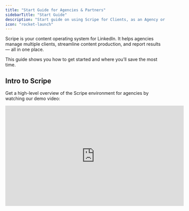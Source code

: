 ```yaml
---
title: "Start Guide for Agencies & Partners"
sidebarTitle: "Start Guide"
description: "Start guide on using Scripe for Clients, as an Agency or Partner."
icon: "rocket-launch"
---
```


Scripe is your content operating system for LinkedIn. It helps agencies manage multiple clients, streamline content production, and report results — all in one place.

This guide shows you how to get started and where you’ll save the most time.

## Intro to Scripe

Get a high-level overview of the Scripe environment for agencies by watching our demo video:

<iframe width="560" height="315" src="https://www.youtube.com/embed/7-IjFbAjd78?si=1vL2I0VemS3fxBqB" title="YouTube video player" frameborder="0" allow="accelerometer; autoplay; clipboard-write; encrypted-media; gyroscope; picture-in-picture; web-share" referrerpolicy="strict-origin-when-cross-origin" allowfullscreen />

## TL;DR: Why Agencies Use Scripe

- Manage unlimited clients & brands with **one login**.
- Run entire **employee advocacy programs** in one workspace.
- Save ~80% of content production time with **AI drafts & repurposing**.
- Automate client reporting with **analytics dashboards**.
- Deliver more content, faster — without scaling headcount.

## Benefits of Running Your Agency in Scripe

### 1. Manage Multiple Clients with Workspaces

- **One login for all clients** → no need to log in/out.
- **Switch easily** between client organizations with the workspace switcher.
- Each **organization = one workspace** (e.g. Company A, Company B).
- Invite unlimited team members — **no per-seat fees**.
- Decide who pays for the workspace: you or the client.

👉 **Helpful Articles:**

1. [Understanding Team & Agency Pricing in Scripe](/agencies/pricing)
2. [Setting Up Scripe for Your Clients](/agencies/setup-for-client)
3. [Working in a Client’s Workspace in Scripe](/agencies/client-setup)

### 2. Organize Personal Brands

- Inside each company workspace, you can add multiple **personal brands** (e.g. CEO, CMO, sales leaders).
- This lets you:
  - Manage all their content from one place.
  - Run **employee advocacy programs** across multiple people.
  - See **company-wide analytics** across every profile.

<Tip>
  **Pro tip:** Use insights across roles → if a CEO’s post performs well, reuse the idea for the CMO.
</Tip>

### 3. Shared Company Calendar & Analytics

- Each organization has its own:
  - **📅 Editorial Calendar** – a clear overview of what’s scheduled, who’s posting, and when, so your whole team stays aligned.
  - **📊 Analytics Dashboard** – detailed insights into posting frequency, impressions, engagement, and performance across all personal brands in one place.

<Tip>
  Present clean reports → position your agency as **data-driven and ROI-focused**.
</Tip>

### 4. Connect LinkedIn & Analytics

- Each client connects via the **Scripe Chrome Extension** (no login needed if they prefer not to).
- The Chrome Extension scrapes all previous posts, profile data, and analytics.

<Note>
  Our Chrome extension is 100% safe. It only pulls analytics data from LinkedIn and never touches login details. At Scripe, we take account security and privacy seriously for every brand you connect.
</Note>

### 5. Build a Knowledge Base & Strategy

- Store **all client material in one place**: transcripts, notes, websites, random briefs.
- Define a **content strategy** for your client and get done-for-you posts generated every week.

### 6. Generate Content

Scripe gives you multiple ways to create and repurpose content for your clients:

1. [Weekly Done-For-You Posts](https://docs.scripe.io/multiple-posts/ai-powered)
2. [Recordings & Files Repurposing](https://docs.scripe.io/multiple-posts/file)
3. On-Demand Posts from [audio](https://docs.scripe.io/one-post/audio), [text](https://docs.scripe.io/one-post/text), or starting [from scratch](https://docs.scripe.io/one-post/blank).
4. [YouTube Repurposing](https://docs.scripe.io/multiple-posts/youtube)
5. [Content Interviews](https://docs.scripe.io/multiple-posts/interview)
6. [AI Image Generation](https://docs.scripe.io/sidebar/AI-photos)

<Tip>
  You can now [create content directly from WhatsApp](/integrations/whats-app). Send voice notes or text messages, and Scripe will instantly turn them into ready-to-edit LinkedIn posts inside your workspace.
</Tip>

### 7. Client Review Workflow

- Share posts with team members or clients for quick review and approval.
- Get instant notifications via email (Slack integration coming soon).